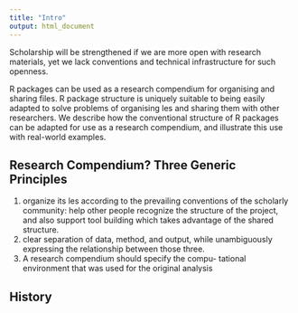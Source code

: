 ```yaml
---
title: "Intro"
output: html_document
---
```



Scholarship will be strengthened if we are more open with research materials, yet we lack conventions and technical infrastructure for such openness.


R packages can be used as a research compendium for organising and sharing files. R package structure is uniquely suitable to being easily adapted to solve problems of organising  les and sharing them with other researchers. We describe how the conventional structure of R packages can be adapted for use as a research compendium, and illustrate this use with real-world examples.


## Research Compendium? Three Generic Principles

1. organize its  les according to the prevailing conventions of the scholarly community:
    help other people recognize the structure of the project, and also support tool building which takes advantage of the shared structure.
1. clear separation of data, method, and output, while unambiguously expressing the relationship between those three.
1. A research compendium should specify the compu- tational environment that was used for the original analysis


## History